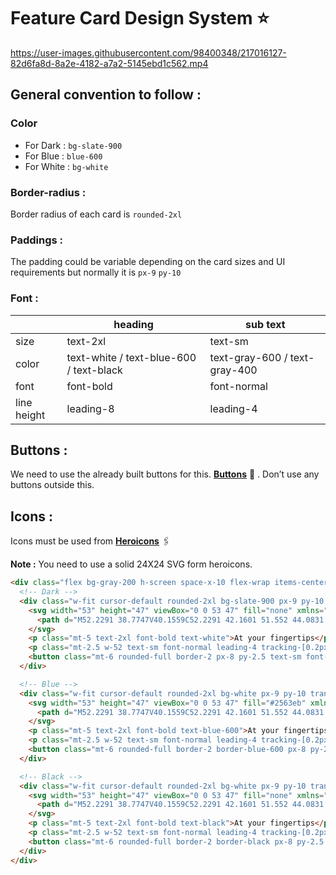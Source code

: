 <h1>Feature Card Design System ⭐</h1>

<!-- <img width="400" align='center' center alt="Screenshot 2022-11-09 at 12 26 14 AM" src="https://user-images.githubusercontent.com/91758830/200657914-0cd880ae-e1fd-462f-92b9-736f63aadf4e.png"> -->
<!-- ![Screenshot_20230201_230809](https://user-images.githubusercontent.com/98400348/216121321-b0748353-239c-4d7e-aa06-2ff5801569ed.png) -->


https://user-images.githubusercontent.com/98400348/217016127-82d6fa8d-8a2e-4182-a7a2-5145ebd1c562.mp4



## General convention to follow :

### **Color**
- For Dark : `bg-slate-900`
- For Blue : `blue-600`
- For White : `bg-white` 

### **Border-radius** : 
Border radius of each card is `rounded-2xl`

### **Paddings :**

The padding could be variable depending on the card sizes and UI requirements but normally it is `px-9` `py-10`

### Font :

|  | heading | sub text | 
| --- | --- | --- |
| size | text-2xl | text-sm |
| color | text-white / text-blue-600 / text-black | text-gray-600 / text-gray-400 |
| font | font-bold | font-normal |
| line height | leading-8 | leading-4 |

## Buttons :

We need to use the already built buttons for this. **[Buttons](https://github.com/Clueless-Community/seamless-ui/tree/main/Buttons)** 🔗 . Don’t use any buttons outside this.

## Icons :

Icons must be used from **[Heroicons](https://heroicons.com/)** 🖇️

**Note :** You need to use a solid 24X24 SVG form heroicons.

```HTML
<div class="flex bg-gray-200 h-screen space-x-10 flex-wrap items-center justify-center">
  <!-- Dark -->
  <div class="w-fit cursor-default rounded-2xl bg-slate-900 px-9 py-10 transition-all duration-500 ease-in-out hover:scale-105 hover:shadow-xl hover:shadow-slate-900/30">
    <svg width="53" height="47" viewBox="0 0 53 47" fill="none" xmlns="http://www.w3.org/2000/svg">
      <path d="M52.2291 38.7747V40.1559C52.2291 42.1601 51.552 44.0831 50.3062 45.6268C49.8458 46.2227 49.0875 46.5208 48.302 46.5208H41.0437C42.1541 44.5979 42.75 42.4039 42.75 40.1559V38.7747C42.75 34.8747 41.3146 31.2732 38.8771 28.5377C39.0667 28.4836 39.2292 28.375 39.3917 28.2938C40.6375 27.5896 42.1813 27.373 43.6438 27.7251C48.6813 28.998 52.2291 33.5205 52.2291 38.7747ZM33.2708 0.479126C32.4041 0.479126 31.5646 0.56064 30.7521 0.750224C33.975 3.70231 35.9791 7.95413 35.9791 12.6666C35.9791 17.3791 33.975 21.6309 30.7521 24.583C31.5646 24.7726 32.4041 24.8541 33.2708 24.8541C39.9875 24.8541 45.4583 19.3833 45.4583 12.6666C45.4583 5.94996 39.9875 0.479126 33.2708 0.479126ZM19.7291 0.479126C13.0125 0.479126 7.54165 5.94996 7.54165 12.6666C7.54165 19.3833 13.0125 24.8541 19.7291 24.8541C26.4458 24.8541 31.9166 19.3833 31.9166 12.6666C31.9166 5.94996 26.4458 0.479126 19.7291 0.479126ZM30.1021 27.7251C29.6146 27.6168 29.1541 27.5625 28.6666 27.5625C27.6645 27.5625 26.6896 27.8063 25.85 28.2938C23.9542 29.3229 21.8416 29.8377 19.7291 29.8377C17.6166 29.8377 15.5313 29.323 13.6625 28.3209C12.7688 27.8334 11.7667 27.5625 10.7646 27.5625C10.3312 27.5625 9.92493 27.6168 9.51868 27.698C4.37284 28.8897 0.770813 33.4663 0.770813 38.7747V40.1559C0.770813 42.1601 1.44796 44.0831 2.69379 45.6268C3.15421 46.2227 3.91251 46.5208 4.69793 46.5208H34.7604C35.5458 46.5208 36.3041 46.2227 36.7645 45.6268C38.0103 44.0831 38.6875 42.1601 38.6875 40.1559V38.7747C38.6875 33.5205 35.1396 28.998 30.1021 27.7251Z" fill="#F5F5F5" />
    </svg>
    <p class="mt-5 text-2xl font-bold text-white">At your fingertips</p>
    <p class="mt-2.5 w-52 text-sm font-normal leading-4 tracking-[0.2px] text-gray-400">Slate helps you see how many more days you need to work to reach. Slate helps you see how many more days.</p>
    <button class="mt-6 rounded-full border-2 px-8 py-2.5 text-sm font-semibold text-white transition-all duration-300 hover:bg-white hover:text-slate-900 hover:shadow-lg hover:shadow-white/40">Button</button>
  </div>

  <!-- Blue -->
  <div class="w-fit cursor-default rounded-2xl bg-white px-9 py-10 transition-all duration-500 ease-in-out hover:scale-105 hover:shadow-xl hover:shadow-slate-900/20">
    <svg width="53" height="47" viewBox="0 0 53 47" fill="#2563eb" xmlns="http://www.w3.org/2000/svg">
      <path d="M52.2291 38.7747V40.1559C52.2291 42.1601 51.552 44.0831 50.3062 45.6268C49.8458 46.2227 49.0875 46.5208 48.302 46.5208H41.0437C42.1541 44.5979 42.75 42.4039 42.75 40.1559V38.7747C42.75 34.8747 41.3146 31.2732 38.8771 28.5377C39.0667 28.4836 39.2292 28.375 39.3917 28.2938C40.6375 27.5896 42.1813 27.373 43.6438 27.7251C48.6813 28.998 52.2291 33.5205 52.2291 38.7747ZM33.2708 0.479126C32.4041 0.479126 31.5646 0.56064 30.7521 0.750224C33.975 3.70231 35.9791 7.95413 35.9791 12.6666C35.9791 17.3791 33.975 21.6309 30.7521 24.583C31.5646 24.7726 32.4041 24.8541 33.2708 24.8541C39.9875 24.8541 45.4583 19.3833 45.4583 12.6666C45.4583 5.94996 39.9875 0.479126 33.2708 0.479126ZM19.7291 0.479126C13.0125 0.479126 7.54165 5.94996 7.54165 12.6666C7.54165 19.3833 13.0125 24.8541 19.7291 24.8541C26.4458 24.8541 31.9166 19.3833 31.9166 12.6666C31.9166 5.94996 26.4458 0.479126 19.7291 0.479126ZM30.1021 27.7251C29.6146 27.6168 29.1541 27.5625 28.6666 27.5625C27.6645 27.5625 26.6896 27.8063 25.85 28.2938C23.9542 29.3229 21.8416 29.8377 19.7291 29.8377C17.6166 29.8377 15.5313 29.323 13.6625 28.3209C12.7688 27.8334 11.7667 27.5625 10.7646 27.5625C10.3312 27.5625 9.92493 27.6168 9.51868 27.698C4.37284 28.8897 0.770813 33.4663 0.770813 38.7747V40.1559C0.770813 42.1601 1.44796 44.0831 2.69379 45.6268C3.15421 46.2227 3.91251 46.5208 4.69793 46.5208H34.7604C35.5458 46.5208 36.3041 46.2227 36.7645 45.6268C38.0103 44.0831 38.6875 42.1601 38.6875 40.1559V38.7747C38.6875 33.5205 35.1396 28.998 30.1021 27.7251Z" fill="#2563eb" />
    </svg>
    <p class="mt-5 text-2xl font-bold text-blue-600">At your fingertips</p>
    <p class="mt-2.5 w-52 text-sm font-normal leading-4 tracking-[0.2px] text-black">Slate helps you see how many more days you need to work to reach. Slate helps you see how many more days.</p>
    <button class="mt-6 rounded-full border-2 border-blue-600 px-8 py-2.5 text-sm font-semibold text-blue-600 transition-all duration-300 hover:bg-blue-600 hover:text-white hover:shadow-lg hover:shadow-blue-600/40">Button</button>
  </div>

  <!-- Black -->
  <div class="w-fit cursor-default rounded-2xl bg-white px-9 py-10 transition-all duration-500 ease-in-out hover:scale-105 hover:shadow-xl hover:shadow-slate-900/20">
    <svg width="53" height="47" viewBox="0 0 53 47" fill="none" xmlns="http://www.w3.org/2000/svg">
      <path d="M52.2291 38.7747V40.1559C52.2291 42.1601 51.552 44.0831 50.3062 45.6268C49.8458 46.2227 49.0875 46.5208 48.302 46.5208H41.0437C42.1541 44.5979 42.75 42.4039 42.75 40.1559V38.7747C42.75 34.8747 41.3146 31.2732 38.8771 28.5377C39.0667 28.4836 39.2292 28.375 39.3917 28.2938C40.6375 27.5896 42.1813 27.373 43.6438 27.7251C48.6813 28.998 52.2291 33.5205 52.2291 38.7747ZM33.2708 0.479126C32.4041 0.479126 31.5646 0.56064 30.7521 0.750224C33.975 3.70231 35.9791 7.95413 35.9791 12.6666C35.9791 17.3791 33.975 21.6309 30.7521 24.583C31.5646 24.7726 32.4041 24.8541 33.2708 24.8541C39.9875 24.8541 45.4583 19.3833 45.4583 12.6666C45.4583 5.94996 39.9875 0.479126 33.2708 0.479126ZM19.7291 0.479126C13.0125 0.479126 7.54165 5.94996 7.54165 12.6666C7.54165 19.3833 13.0125 24.8541 19.7291 24.8541C26.4458 24.8541 31.9166 19.3833 31.9166 12.6666C31.9166 5.94996 26.4458 0.479126 19.7291 0.479126ZM30.1021 27.7251C29.6146 27.6168 29.1541 27.5625 28.6666 27.5625C27.6645 27.5625 26.6896 27.8063 25.85 28.2938C23.9542 29.3229 21.8416 29.8377 19.7291 29.8377C17.6166 29.8377 15.5313 29.323 13.6625 28.3209C12.7688 27.8334 11.7667 27.5625 10.7646 27.5625C10.3312 27.5625 9.92493 27.6168 9.51868 27.698C4.37284 28.8897 0.770813 33.4663 0.770813 38.7747V40.1559C0.770813 42.1601 1.44796 44.0831 2.69379 45.6268C3.15421 46.2227 3.91251 46.5208 4.69793 46.5208H34.7604C35.5458 46.5208 36.3041 46.2227 36.7645 45.6268C38.0103 44.0831 38.6875 42.1601 38.6875 40.1559V38.7747C38.6875 33.5205 35.1396 28.998 30.1021 27.7251Z" fill="#000" />
    </svg>
    <p class="mt-5 text-2xl font-bold text-black">At your fingertips</p>
    <p class="mt-2.5 w-52 text-sm font-normal leading-4 tracking-[0.2px] text-black">Slate helps you see how many more days you need to work to reach. Slate helps you see how many more days.</p>
    <button class="mt-6 rounded-full border-2 border-black px-8 py-2.5 text-sm font-semibold text-black transition-all duration-300 hover:bg-black hover:text-white hover:shadow-lg hover:shadow-black/30">Button</button>
  </div>
</div>


```
